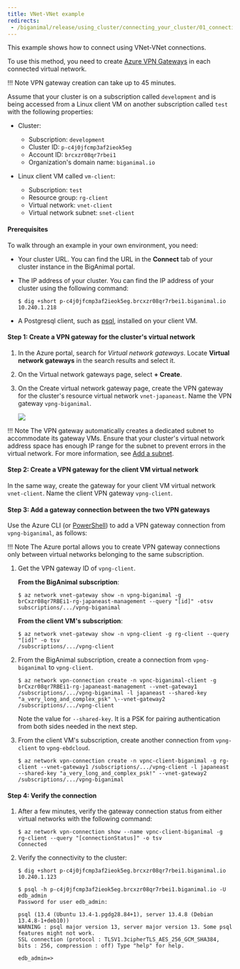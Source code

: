 ```yaml
---
title: VNet-VNet example
redirects:
 - /biganimal/release/using_cluster/connecting_your_cluster/01_connecting_from_azure/03_vnet_vnet/
---
```


This example shows how to connect using VNet-VNet connections. 

To use this method, you need to create [Azure VPN Gateways](https://docs.microsoft.com/en-us/azure/vpn-gateway/vpn-gateway-about-vpngateways) in each connected virtual network.  

!!! Note
    VPN gateway creation can take up to 45 minutes. 

Assume that your cluster is on a subscription called `development` and is being accessed from a Linux client VM on another subscription called `test` with the following properties:

-   Cluster:
    -   Subscription: `development`
    -   Cluster ID: `p-c4j0jfcmp3af2ieok5eg` 
    -   Account ID: `brcxzr08qr7rbei1` 
    -   Organization's domain name: `biganimal.io` 


-   Linux client VM called `vm-client`:
    -   Subscription: `test`
    -   Resource group: `rg-client`
    -   Virtual network: `vnet-client`
    -   Virtual network subnet: `snet-client`

#### Prerequisites

To walk through an example in your own environment, you need:

-   Your cluster URL. You can find the URL in the **Connect** tab of your cluster instance in the BigAnimal portal.
-   The IP address of your cluster. You can find the IP address of your cluster using the following command:

    ```
    $ dig +short p-c4j0jfcmp3af2ieok5eg.brcxzr08qr7rbei1.biganimal.io 
    10.240.1.218
    ```
-   A Postgresql client, such as [psql](https://www.postgresql.org/download/), installed on your client VM.

#### Step 1: Create a VPN gateway for the cluster's virtual network

1.  In the Azure portal, search for *Virtual network gateways*. Locate **Virtual network gateways** in the search results and select it.

2.  On the Virtual network gateways page, select **+ Create**.

3.  On the Create virtual network gateway page, create the VPN gateway for the cluster's resource virtual network `vnet-japaneast`. Name the VPN gateway `vpng-biganimal`.

    ![](../images/image8.png)

!!! Note
    The VPN gateway automatically creates a dedicated subnet to accommodate its gateway VMs. Ensure that your cluster's virtual network address space has enough IP range for the subnet to prevent errors in the virtual network. For more information, see [Add a subnet](https://docs.microsoft.com/en-us/azure/virtual-network/virtual-network-manage-subnet#add-a-subnet).

#### Step 2: Create a VPN gateway for the client VM virtual network

In the same way, create the gateway for your client VM virtual network `vnet-client`. Name the client VPN gateway `vpng-client`.

#### Step 3: Add a gateway connection between the two VPN gateways

Use the Azure CLI (or [PowerShell](https://docs.microsoft.com/en-us/azure/vpn-gateway/vpn-gateway-vnet-vnet-rm-ps)) to add a VPN gateway connection from `vpng-biganimal`, as follows:

!!! Note
    The Azure portal allows you to create VPN gateway connections only between virtual networks belonging to the same subscription.

1.  Get the VPN gateway ID of `vpng-client`.

    **From the BigAnimal subscription**:

    ```
    $ az network vnet-gateway show -n vpng-biganimal -g brCxzr08qr7RBEi1-rg-japaneast-management --query "[id]" -otsv
    subscriptions/.../vpng-biganimal
    ```

    **From the client VM's subscription**:

    ```
    $ az network vnet-gateway show -n vpng-client -g rg-client --query "[id]" -o tsv
    /subscriptions/.../vpng-client
    ```

2.  From the BigAnimal subscription, create a connection from `vpng-biganimal` to `vpng-client`.

    ```
    $ az network vpn-connection create -n vpnc-biganimal-client -g brCxzr08qr7RBEi1-rg-japaneast-management --vnet-gateway1 /subscriptions/.../vpng-biganimal -l japaneast --shared-key "a_very_long_and_complex_psk" \--vnet-gateway2 /subscriptions/.../vpng-client

    ```

    Note the value for `--shared-key`. It is a PSK for pairing authentication from both sides needed in the next step.

3.  From the client VM's subscription, create another connection from `vpng-client` to `vpng-ebdcloud`.

    ```
    $ az network vpn-connection create -n vpnc-client-biganimal -g rg-client --vnet-gateway1 /subscriptions/.../vpng-client -l japaneast --shared-key "a_very_long_and_complex_psk!" --vnet-gateway2 /subscriptions/.../vpng-biganimal
    ```

#### Step 4: Verify the connection

1.  After a few minutes, verify the gateway connection status from either virtual networks with the following command:

    ```
    $ az network vpn-connection show --name vpnc-client-biganimal -g rg-client --query "[connectionStatus]" -o tsv
    Connected
    ```

2.  Verify the connectivity to the cluster:

    ```
    $ dig +short p-c4j0jfcmp3af2ieok5eg.brcxzr08qr7rbei1.biganimal.io 
    10.240.1.123 
          
    $ psql -h p-c4j0jfcmp3af2ieok5eg.brcxzr08qr7rbei1.biganimal.io -U edb_admin      
    Password for user edb_admin: 

    psql (13.4 (Ubuntu 13.4-1.pgdg28.84+1), server 13.4.8 (Debian 13.4.8-1+deb10)) 
    WARNING : psql major version 13, server major version 13. Some psql features might not work. 
    SSL connection (protocol : TLSV1.3cipherTLS_AES_256_GCM_SHA384, bits : 256, compression : off) Type "help" for help. 

    edb_admin=>

    ```

